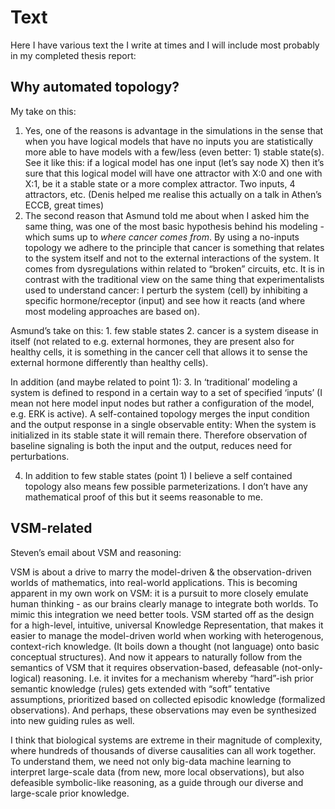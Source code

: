 # Text {#text}

Here I have various text the I write at times and I will include most probably in my completed thesis report:

## Why automated topology?

My take on this:

1. Yes, one of the reasons is advantage in the simulations in the sense that when you have logical models that have no inputs you are statistically more able to have models with a few/less (even better: 1) stable state(s). 
See it like this: if a logical model has one input (let's say node X) then it's sure that this logical model will have one attractor with X:0 and one with X:1, be it a stable state or a more complex attractor. 
Two inputs, 4 attractors, etc. (Denis helped me realise this actually on a talk in Athen's ECCB, great times)
2. The second reason that Asmund told me about when I asked him the same thing, was one of the most basic hypothesis behind his modeling - which sums up to *where cancer comes from*. 
By using a no-inputs topology we adhere to the principle that cancer is something that relates to the system itself and not to the external interactions of the system. 
It comes from dysregulations within related to "broken" circuits, etc. 
It is in contrast with the traditional view on the same thing that experimentalists used to understand cancer: I perturb the system (cell) by inhibiting a specific hormone/receptor (input) and see how it reacts (and where most modeling approaches are based on).

Asmund's take on this:
1. few stable states
2. cancer is a system disease in itself (not related to e.g. external hormones, they are present also for healthy cells, it is something in the cancer cell that allows it to sense the external hormone differently than healthy cells).

In addition (and maybe related to point 1):
3. In 'traditional' modeling a system is defined to respond in a certain way to a set of specified 'inputs' (I mean not here model input nodes but rather a configuration of the model, e.g. ERK is active). 
A self-contained topology merges the input condition and the output response in a single observable entity: When the system is initialized in its stable state it will remain there. 
Therefore observation of baseline signaling is both the input and the output, reduces need for perturbations.

4. In addition to few stable states (point 1) I believe a self contained topology also means few possible parmeterizations. 
I don't have any mathematical proof of this but it seems reasonable to me.

## VSM-related

Steven's email about VSM and reasoning:

VSM is about a drive to marry the model-driven & the observation-driven worlds of mathematics, into real-world applications.
This is becoming apparent in my own work on VSM: it is a pursuit to more closely emulate human thinking - as our brains clearly manage to integrate both worlds. 
To mimic this integration we need better tools. 
VSM started off as the design for a high-level, intuitive, universal Knowledge Representation, that makes it easier to manage the model-driven world when working with heterogenous, context-rich knowledge. 
(It boils down a thought (not language) onto basic conceptual structures). 
And now it appears to naturally follow from the semantics of VSM that it requires observation-based, defeasable (not-only-logical) reasoning. 
I.e. it invites for a mechanism whereby "hard"-ish prior semantic knowledge (rules) gets extended with "soft" tentative assumptions, prioritized based on collected episodic knowledge (formalized observations). 
And perhaps, these observations may even be synthesized into new guiding rules as well.

I think that biological systems are extreme in their magnitude of complexity, where hundreds of thousands of diverse causalities can all work together. 
To understand them, we need not only big-data machine learning to interpret large-scale data (from new, more local observations), but also defeasible symbolic-like reasoning, as a guide through our diverse and large-scale prior knowledge.



